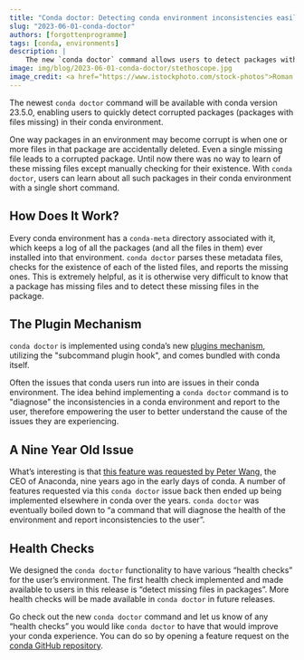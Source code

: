 ```yaml
---
title: "Conda doctor: Detecting conda environment inconsistencies easily"
slug: "2023-06-01-conda-doctor"
authors: [forgottenprogramme]
tags: [conda, environments]
description: |
    The new `conda doctor` command allows users to detect packages with missing files in their conda environments.
image: img/blog/2023-06-01-conda-doctor/stethoscope.jpg
image_credit: <a href="https://www.istockphoto.com/stock-photos">Roman Valiev, Getty Images/iStockphoto</a>
---
```


The newest `conda doctor` command will be available with conda version 23.5.0, enabling users to quickly detect corrupted packages (packages with files missing) in their conda environment.

One way packages in an environment may become corrupt is when one or more files in that package are accidentally deleted. Even a single missing file leads to a corrupted package.
Until now there was no way to learn of these missing files except manually checking for their existence. With `conda doctor`, users can learn about all such packages in their conda environment with a single short command.

<!-- truncate -->

## How Does It Work?

Every conda environment has a `conda-meta` directory associated with it, which keeps a log of all the packages (and all the files in them) ever installed into that environment. 
`conda doctor` parses these metadata files, checks for the existence of each of the listed files, and reports the missing ones. 
This is extremely helpful, as it is otherwise very difficult to know that a package has missing files and to detect these missing files in the package. 

## The Plugin Mechanism 

`conda doctor` is implemented using conda’s new [plugins mechanism](https://www.anaconda.com/blog/introducing-a-new-plugin-mechanism-for-conda/), utilizing the "subcommand plugin hook", and comes bundled with conda itself.

Often the issues that conda users run into are issues in their conda environment. The idea behind implementing a `conda doctor` command is to "diagnose" the inconsistencies in a conda environment and report to the user, therefore empowering the user to better understand the cause of the issues they are experiencing.

## A Nine Year Old Issue

What’s interesting is that [this feature was requested by Peter Wang](https://github.com/conda/conda/issues/474), the CEO of Anaconda, nine years ago in the early days of conda. A number of features requested via this `conda doctor` issue back then ended up being implemented elsewhere in conda over the years.
`conda doctor` was eventually boiled down to “a command that will diagnose the health of the environment and report inconsistencies to the user”. 

## Health Checks

We designed the `conda doctor` functionality to have various “health checks” for the user’s environment. The first health check implemented and made available to users in this release is “detect missing files in packages”. More health checks will be made available in `conda doctor` in future releases. 

Go check out the new `conda doctor` command and let us know of any “health checks” you would like `conda doctor` to have that would improve your conda experience. You can do so by opening a feature request on the [conda GitHub repository](https://github.com/conda/conda).
